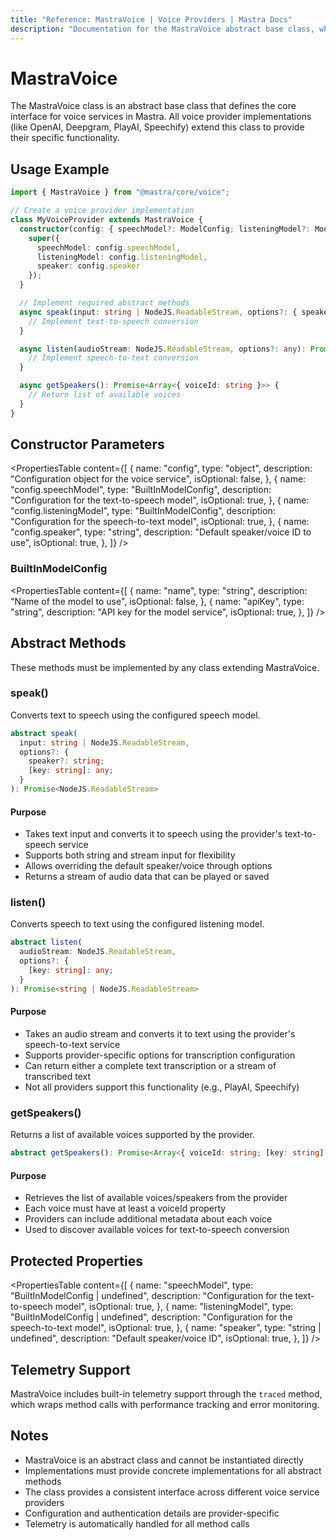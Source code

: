 ```yaml
---
title: "Reference: MastraVoice | Voice Providers | Mastra Docs"
description: "Documentation for the MastraVoice abstract base class, which defines the core interface for all voice services in Mastra."
---
```


# MastraVoice

The MastraVoice class is an abstract base class that defines the core interface for voice services in Mastra. All voice provider implementations (like OpenAI, Deepgram, PlayAI, Speechify) extend this class to provide their specific functionality.

## Usage Example

```typescript
import { MastraVoice } from "@mastra/core/voice";

// Create a voice provider implementation
class MyVoiceProvider extends MastraVoice {
  constructor(config: { speechModel?: ModelConfig; listeningModel?: ModelConfig; speaker?: string }) {
    super({
      speechModel: config.speechModel,
      listeningModel: config.listeningModel,
      speaker: config.speaker
    });
  }

  // Implement required abstract methods
  async speak(input: string | NodeJS.ReadableStream, options?: { speaker?: string }): Promise<NodeJS.ReadableStream> {
    // Implement text-to-speech conversion
  }

  async listen(audioStream: NodeJS.ReadableStream, options?: any): Promise<string | NodeJS.ReadableStream> {
    // Implement speech-to-text conversion
  }

  async getSpeakers(): Promise<Array<{ voiceId: string }>> {
    // Return list of available voices
  }
}
```

## Constructor Parameters

<PropertiesTable
  content={[
    {
      name: "config",
      type: "object",
      description: "Configuration object for the voice service",
      isOptional: false,
    },
    {
      name: "config.speechModel",
      type: "BuiltInModelConfig",
      description: "Configuration for the text-to-speech model",
      isOptional: true,
    },
    {
      name: "config.listeningModel",
      type: "BuiltInModelConfig",
      description: "Configuration for the speech-to-text model",
      isOptional: true,
    },
    {
      name: "config.speaker",
      type: "string",
      description: "Default speaker/voice ID to use",
      isOptional: true,
    },
  ]}
/>

### BuiltInModelConfig

<PropertiesTable
  content={[
    {
      name: "name",
      type: "string",
      description: "Name of the model to use",
      isOptional: false,
    },
    {
      name: "apiKey",
      type: "string",
      description: "API key for the model service",
      isOptional: true,
    },
  ]}
/>

## Abstract Methods

These methods must be implemented by any class extending MastraVoice.

### speak()

Converts text to speech using the configured speech model.

```typescript
abstract speak(
  input: string | NodeJS.ReadableStream,
  options?: {
    speaker?: string;
    [key: string]: any;
  }
): Promise<NodeJS.ReadableStream>
```

#### Purpose
- Takes text input and converts it to speech using the provider's text-to-speech service
- Supports both string and stream input for flexibility
- Allows overriding the default speaker/voice through options
- Returns a stream of audio data that can be played or saved

### listen()

Converts speech to text using the configured listening model.

```typescript
abstract listen(
  audioStream: NodeJS.ReadableStream,
  options?: {
    [key: string]: any;
  }
): Promise<string | NodeJS.ReadableStream>
```

#### Purpose
- Takes an audio stream and converts it to text using the provider's speech-to-text service
- Supports provider-specific options for transcription configuration
- Can return either a complete text transcription or a stream of transcribed text
- Not all providers support this functionality (e.g., PlayAI, Speechify)

### getSpeakers()

Returns a list of available voices supported by the provider.

```typescript
abstract getSpeakers(): Promise<Array<{ voiceId: string; [key: string]: any }>>
```

#### Purpose
- Retrieves the list of available voices/speakers from the provider
- Each voice must have at least a voiceId property
- Providers can include additional metadata about each voice
- Used to discover available voices for text-to-speech conversion

## Protected Properties

<PropertiesTable
  content={[
    {
      name: "speechModel",
      type: "BuiltInModelConfig | undefined",
      description: "Configuration for the text-to-speech model",
      isOptional: true,
    },
    {
      name: "listeningModel",
      type: "BuiltInModelConfig | undefined",
      description: "Configuration for the speech-to-text model",
      isOptional: true,
    },
    {
      name: "speaker",
      type: "string | undefined",
      description: "Default speaker/voice ID",
      isOptional: true,
    },
  ]}
/>

## Telemetry Support

MastraVoice includes built-in telemetry support through the `traced` method, which wraps method calls with performance tracking and error monitoring.

## Notes

- MastraVoice is an abstract class and cannot be instantiated directly
- Implementations must provide concrete implementations for all abstract methods
- The class provides a consistent interface across different voice service providers
- Configuration and authentication details are provider-specific
- Telemetry is automatically handled for all method calls
